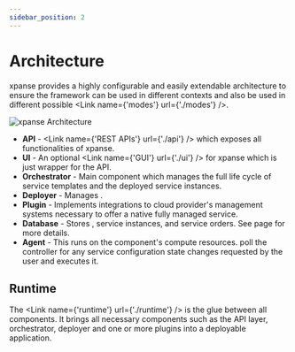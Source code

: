 ```yaml
---
sidebar_position: 2
---
```



# Architecture

xpanse provides a highly configurable and easily extendable architecture to ensure the framework can be
used in different contexts and also be used in different possible <Link name={'modes'} url={'./modes'} />.

![xpanse Architecture](../static/img/xpanse-high-level-architecture.excalidraw.png)

-   **API** - <Link name={'REST APIs'} url={'./api'} /> which exposes all functionalities of xpanse.
-   **UI** - An optional <Link name={'GUI'} url={'./ui'} /> for xpanse which is just wrapper for the API.
-   **Orchestrator** - Main component which manages the full life cycle of service templates and the deployed service instances.
-   **Deployer** - Manages
    <Link name={'service deployments'} url={'./service-deployment'} />.
-   **Plugin** - Implements integrations to cloud provider's management systems necessary to offer a native fully managed service.
-   **Database** - Stores
    <Link name={'service templates'} url={'./configuration-language'} />, service instances,
    <Link name={'service policies'} url={'./policies'} /> and service orders. See
    <Link name={'databases'} url={'./databases'} /> page for more details.
-   **Agent** - This runs on the component's compute resources.
    <Link name={'Agents'} url={'./agent'} /> poll the controller for any service configuration state changes requested
    by the user and executes it.

## Runtime

The <Link name={'runtime'} url={'./runtime'} /> is the glue between all components.
It brings all necessary components such as the API layer, orchestrator, deployer and one or more plugins into a
deployable application.
